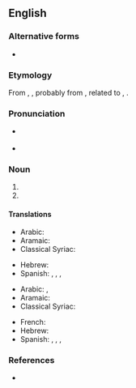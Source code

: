 {{also|za'atar}}
==English==
{{wikipedia}}

===Alternative forms===
* {{alter|en|za'atar}}

===Etymology===
From {{bor|en|ar|زَعْتَر}}, {{m|ar|صَعْتَر||wild thyme; condiment made from this herb}}, probably from {{der|en|syc|ܨܬܪܐ|tr=ṣatrāʾ}}, related to {{cog|he|צַתְרָה|tr=tzátra}}, {{m|he|זַעְתָּר|tr=zá'tar}}.

===Pronunciation===
* {{a|UK}} {{IPA|/ˈzɑːtɑː/|lang=en}}
* {{a|US}} {{IPA|/ˈzɑtɑɹ/|lang=en}}

===Noun===
{{en-noun|-}}

# {{def|A particular [[herb]], similar in flavor to [[thyme]] or [[oregano]], used in [[Arab]] and [[Israeli]] [[cuisine]], made from various [[Middle Eastern]] [[herb]]s.}}
# {{def|A [[Middle Eastern]] [[seasoning]], having the herb as the main ingredient, with [[sumac]] (or other tart-flavored equivalent) and [[sesame]] seeds.}}

====Translations====
{{trans-top|herb}}
* Arabic: {{t|ar|زَعْتَر نَابْلُسِيّ|m}}
* Aramaic: {{t-needed|arc}}
* Classical Syriac: {{t-needed|syc}}
{{trans-mid}}
* Hebrew: {{t-needed|he}}
* Spanish: {{t|es|za'atar|m}}, {{t|es|zaatar|m}}, {{t|es|zatar|m}}, {{t|es|zahatar|m}}
{{trans-bottom}}

{{trans-top|seasoning}}
* Arabic: {{t|ar|خُلْطَة زَعْتَر نَابْلُسِيّ|f}}, {{t|ar|زَعْتَر نَابْلُسِيّ|m}}
* Aramaic: {{t-needed|arc}}
* Classical Syriac: {{t-needed|syc}}
{{trans-mid}}
* French: {{t+|fr|zaatar|m}}
* Hebrew: {{t-needed|he}}
* Spanish: {{t|es|za'atar|m}}, {{t|es|zaatar|m}}, {{t|es|zatar|m}}, {{t|es|zahatar|m}}
{{trans-bottom}}

{{topics|en|Herbs|Mint family plants|Seasonings}}

===References===
* {{R:Oxford Dictionaries Online}}